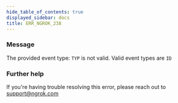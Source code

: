 ```yaml
---
hide_table_of_contents: true
displayed_sidebar: docs
title: ERR_NGROK_238
---
```


### Message

The provided event type: `TYP` is not valid. Valid event types are `ID`

### Further help

If you're having trouble resolving this error, please reach out to [support@ngrok.com](mailto:support@ngrok.com?subject=Help%20with%20ERR_NGROK_238)
